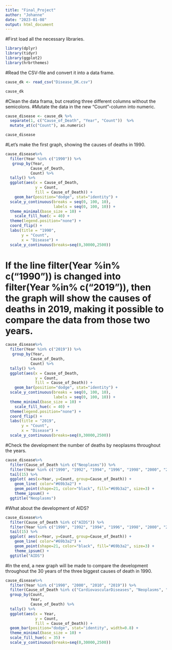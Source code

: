 ```yaml
---
title: "Final_Project"
author: "Johanne"
date: "2023-01-08"
output: html_document
---
```


#First load all the necessary libraries.
```r
library(dplyr)
library(tidyr)
library(ggplot2)
library(hrbrthemes)
```

#Read the CSV-file and convert it into a data frame.
```r
cause_dk <- read_csv("Disease_DK.csv")

cause_dk
```

#Clean the data frama, but creating three different columns without the semicolons.
#Mutate the data in the new "Count"-column into numeric.
```r
cause_disease <- cause_dk %>% 
  separate(1, c("Cause_of_Death", "Year", "Count"))  %>% 
  mutate_at(c("Count"), as.numeric)

cause_disease
```

#Let's make the first graph, showing the causes of deaths in 1990.
```r
cause_disease%>% 
  filter(Year %in% c("1990")) %>% 
   group_by(Year,
           Cause_of_Death,
           Count) %>% 
  tally() %>% 
  ggplot(aes(x = Cause_of_Death,
             y = Count,
             fill = Cause_of_Death)) + 
    geom_bar(position="dodge", stat="identity") +
  scale_y_continuous(breaks = seq(0, 100, 10),
                     labels = seq(0, 100, 10)) +
  theme_minimal(base_size = 10) +
    scale_fill_hue(c = 40) +
  theme(legend.position="none") +
  coord_flip() +
  labs(title = "1990", 
       y = "Count",
       x = "Disease") +
  scale_y_continuous(breaks=seq(0,30000,2500))
```
#	If the line filter(Year %in% c("1990")) is changed into filter(Year %in% c("2019")), then the graph will show the causes of deaths in 2019, making it possible to compare the data from those two years.
```r
cause_disease%>% 
  filter(Year %in% c("2019")) %>% 
   group_by(Year,
           Cause_of_Death,
           Count) %>% 
  tally() %>% 
  ggplot(aes(x = Cause_of_Death,
             y = Count,
             fill = Cause_of_Death)) + 
    geom_bar(position="dodge", stat="identity") +
  scale_y_continuous(breaks = seq(0, 100, 10),
                     labels = seq(0, 100, 10)) +
  theme_minimal(base_size = 10) +
    scale_fill_hue(c = 40) +
  theme(legend.position="none") +
  coord_flip() +
  labs(title = "2019", 
       y = "Count",
       x = "Disease") +
  scale_y_continuous(breaks=seq(0,30000,2500))
```

#Check the development the number of deaths by neoplasms throughout the years.
```r
cause_disease%>% 
  filter(Cause_of_Death %in% c("Neoplasms")) %>% 
  filter(Year %in% c("1990", "1992", "1994", "1996", "1998", "2000", "2002", "2004", "2006", "2008", "2010", "2012", "2014", "2016", "2019")) %>% 
  tail(15) %>%
  ggplot( aes(x=Year, y=Count, group=Cause_of_Death)) +
    geom_line( color="#69b3a2") +
    geom_point(shape=21, color="black", fill="#69b3a2", size=3) +
    theme_ipsum() +
  ggtitle("Neoplasms")
```
#What about the development of AIDS?
```r
cause_disease%>% 
  filter(Cause_of_Death %in% c("AIDS")) %>% 
  filter(Year %in% c("1990", "1992", "1994", "1996", "1998", "2000", "2002", "2004", "2006", "2008", "2010", "2012", "2014", "2016", "2019")) %>% 
  tail(15) %>%
  ggplot( aes(x=Year, y=Count, group=Cause_of_Death)) +
    geom_line( color="#69b3a2") +
    geom_point(shape=21, color="black", fill="#69b3a2", size=3) +
    theme_ipsum() +
  ggtitle("AIDS")
```
#In the end, a new graph will be made to compare the development throughout the 30 years of the three biggest causes of death in 1990.

```r
cause_disease%>% 
  filter(Year %in% c("1990", "2000", "2010", "2019")) %>% 
  filter(Cause_of_Death %in% c("CardiovascularDiseases", "Neoplasms", "ChronicRespiratoryDiseases")) %>%
  group_by(Count,
           Year,
           Cause_of_Death) %>% 
  tally() %>% 
  ggplot(aes(x = Year,
             y = Count,
             fill = Cause_of_Death)) + 
  geom_bar(position="dodge", stat="identity", width=0.8) +
  theme_minimal(base_size = 10) +
  scale_fill_hue(c = 35) +
  scale_y_continuous(breaks=seq(0,30000,2500))
```

